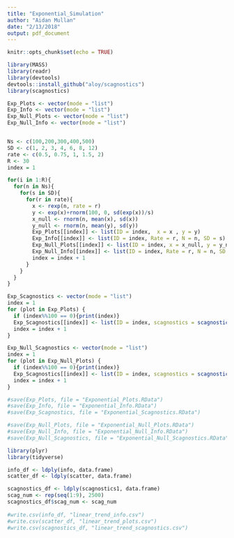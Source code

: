 ```yaml
---
title: "Exponential_Simulation"
author: "Aidan Mullan"
date: "2/13/2018"
output: pdf_document
---
```


```r
knitr::opts_chunk$set(echo = TRUE)
```

```r
library(MASS)
library(readr)
library(devtools)
devtools::install_github("aloy/scagnostics")
library(scagnostics)
```

```r
Exp_Plots <- vector(mode = "list")
Exp_Info <- vector(mode = "list")
Exp_Null_Plots <- vector(mode = "list")
Exp_Null_Info <- vector(mode = "list")


Ns <- c(100,200,300,400,500)
SD <- c(1, 2, 3, 4, 6, 8, 12)
rate <- c(0.5, 0.75, 1, 1.5, 2)
R <- 30
index = 1

for(i in 1:R){
  for(n in Ns){
    for(s in SD){
      for(r in rate){
        x <- rexp(n, rate = r)
        y <- exp(x)+rnorm(100, 0, sd(exp(x))/s)
        x_null <- rnorm(n, mean(x), sd(x))
        y_null <- rnorm(n, mean(y), sd(y))
        Exp_Plots[[index]] <- list(ID = index,  x = x , y = y)
        Exp_Info[[index]] <- list(ID = index, Rate = r, N = n, SD = s)
        Exp_Null_Plots[[index]] <- list(ID = index, x = x_null, y = y_null)
        Exp_Null_Info[[index]] <- list(ID = index, Rate = r, N = n, SD = s)
        index = index + 1
      }
    }
  }
}
```

```r
Exp_Scagnostics <- vector(mode = "list")
index = 1
for (plot in Exp_Plots) {
  if (index%%100 == 0){print(index)}
  Exp_Scagnostics[[index]] <- list(ID = index, scagnostics = scagnostics(plot$x, plot$y)$s)
  index = index + 1
}

Exp_Null_Scagnostics <- vector(mode = "list")
index = 1
for (plot in Exp_Null_Plots) {
  if (index%%100 == 0){print(index)}
  Exp_Scagnostics[[index]] <- list(ID = index, scagnostics = scagnostics(plot$x, plot$y)$s)
  index = index + 1
}

#save(Exp_Plots, file = "Exponential_Plots.RData")
#save(Exp_Info, file = "Exponential_Info.RData")
#save(Exp_Scagnostics, file = "Exponential_Scagnostics.RData")

#save(Exp_Null_Plots, file = "Exponential_Null_Plots.RData")
#save(Exp_Null_Info, file = "Exponential_Null_Info.RData")
#save(Exp_Null_Scagnostics, file = "Exponential_Null_Scagnostics.RData")

```

```r
library(plyr)
library(tidyverse)

info_df <- ldply(info, data.frame)
scatter_df <- ldply(scatter, data.frame)

scagnostics_df <- ldply(scagnostics1, data.frame)
scag_num <- rep(seq(1:9), 2500)
scagnostics_df$scag_num <- scag_num
  
#write.csv(info_df, "linear_trend_info.csv")
#write.csv(scatter_df, "linear_trend_plots.csv")
#write.csv(scagnostics_df, "linear_trend_scagnostics.csv")
```